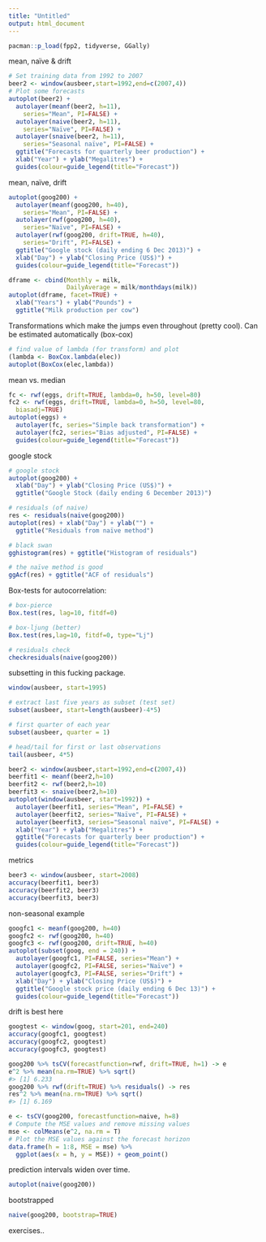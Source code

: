 ```yaml
---
title: "Untitled"
output: html_document
---
```


```r
pacman::p_load(fpp2, tidyverse, GGally)
```

mean, naïve & drift

```r
# Set training data from 1992 to 2007
beer2 <- window(ausbeer,start=1992,end=c(2007,4))
# Plot some forecasts
autoplot(beer2) +
  autolayer(meanf(beer2, h=11),
    series="Mean", PI=FALSE) +
  autolayer(naive(beer2, h=11),
    series="Naïve", PI=FALSE) +
  autolayer(snaive(beer2, h=11),
    series="Seasonal naïve", PI=FALSE) +
  ggtitle("Forecasts for quarterly beer production") +
  xlab("Year") + ylab("Megalitres") +
  guides(colour=guide_legend(title="Forecast"))

```

mean, naïve, drift

```r
autoplot(goog200) +
  autolayer(meanf(goog200, h=40),
    series="Mean", PI=FALSE) +
  autolayer(rwf(goog200, h=40),
    series="Naïve", PI=FALSE) +
  autolayer(rwf(goog200, drift=TRUE, h=40),
    series="Drift", PI=FALSE) +
  ggtitle("Google stock (daily ending 6 Dec 2013)") +
  xlab("Day") + ylab("Closing Price (US$)") +
  guides(colour=guide_legend(title="Forecast"))

```


```r

dframe <- cbind(Monthly = milk,
                DailyAverage = milk/monthdays(milk)) 
autoplot(dframe, facet=TRUE) +
  xlab("Years") + ylab("Pounds") +
  ggtitle("Milk production per cow")

```

Transformations which make the jumps even throughout
(pretty cool). Can be estimated automatically (box-cox)

```r

# find value of lambda (for transform) and plot
(lambda <- BoxCox.lambda(elec))
autoplot(BoxCox(elec,lambda))

```

mean vs. median

```r

fc <- rwf(eggs, drift=TRUE, lambda=0, h=50, level=80)
fc2 <- rwf(eggs, drift=TRUE, lambda=0, h=50, level=80,
  biasadj=TRUE)
autoplot(eggs) +
  autolayer(fc, series="Simple back transformation") +
  autolayer(fc2, series="Bias adjusted", PI=FALSE) +
  guides(colour=guide_legend(title="Forecast"))

```

google stock

```r

# google stock
autoplot(goog200) +
  xlab("Day") + ylab("Closing Price (US$)") +
  ggtitle("Google Stock (daily ending 6 December 2013)")

# residuals (of naive)
res <- residuals(naive(goog200))
autoplot(res) + xlab("Day") + ylab("") +
  ggtitle("Residuals from naïve method")

# black swan
gghistogram(res) + ggtitle("Histogram of residuals")

# the naïve method is good
ggAcf(res) + ggtitle("ACF of residuals")

```

Box-tests for autocorrelation:

```r

# box-pierce
Box.test(res, lag=10, fitdf=0)

# box-ljung (better)
Box.test(res,lag=10, fitdf=0, type="Lj")

# residuals check
checkresiduals(naive(goog200))

```

subsetting in this fucking package.

```r

window(ausbeer, start=1995)

# extract last five years as subset (test set)
subset(ausbeer, start=length(ausbeer)-4*5)

# first quarter of each year 
subset(ausbeer, quarter = 1)

# head/tail for first or last observations
tail(ausbeer, 4*5)

```

```r

beer2 <- window(ausbeer,start=1992,end=c(2007,4))
beerfit1 <- meanf(beer2,h=10)
beerfit2 <- rwf(beer2,h=10)
beerfit3 <- snaive(beer2,h=10)
autoplot(window(ausbeer, start=1992)) +
  autolayer(beerfit1, series="Mean", PI=FALSE) +
  autolayer(beerfit2, series="Naïve", PI=FALSE) +
  autolayer(beerfit3, series="Seasonal naïve", PI=FALSE) +
  xlab("Year") + ylab("Megalitres") +
  ggtitle("Forecasts for quarterly beer production") +
  guides(colour=guide_legend(title="Forecast"))

```

metrics

```r

beer3 <- window(ausbeer, start=2008)
accuracy(beerfit1, beer3)
accuracy(beerfit2, beer3)
accuracy(beerfit3, beer3)

```

non-seasonal example

```r
googfc1 <- meanf(goog200, h=40)
googfc2 <- rwf(goog200, h=40)
googfc3 <- rwf(goog200, drift=TRUE, h=40)
autoplot(subset(goog, end = 240)) +
  autolayer(googfc1, PI=FALSE, series="Mean") +
  autolayer(googfc2, PI=FALSE, series="Naïve") +
  autolayer(googfc3, PI=FALSE, series="Drift") +
  xlab("Day") + ylab("Closing Price (US$)") +
  ggtitle("Google stock price (daily ending 6 Dec 13)") +
  guides(colour=guide_legend(title="Forecast"))
```

drift is best here

```r

googtest <- window(goog, start=201, end=240)
accuracy(googfc1, googtest)
accuracy(googfc2, googtest)
accuracy(googfc3, googtest)

```

```r

goog200 %>% tsCV(forecastfunction=rwf, drift=TRUE, h=1) -> e
e^2 %>% mean(na.rm=TRUE) %>% sqrt()
#> [1] 6.233
goog200 %>% rwf(drift=TRUE) %>% residuals() -> res
res^2 %>% mean(na.rm=TRUE) %>% sqrt()
#> [1] 6.169

```

```r

e <- tsCV(goog200, forecastfunction=naive, h=8)
# Compute the MSE values and remove missing values
mse <- colMeans(e^2, na.rm = T)
# Plot the MSE values against the forecast horizon
data.frame(h = 1:8, MSE = mse) %>%
  ggplot(aes(x = h, y = MSE)) + geom_point()

```

prediction intervals widen over time.

```r

autoplot(naive(goog200))

```

bootstrapped

```r

naive(goog200, bootstrap=TRUE)

```

exercises..

